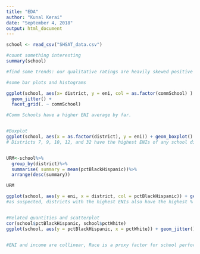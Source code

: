 ```yaml
---
title: "EDA"
author: "Kunal Kerai"
date: "September 4, 2018"
output: html_document
---
```


```r
school <- read_csv("SHSAT_data.csv")

#count something interesting
summary(school)

#find some trends: our qualitative ratings are heavily skewed positive and are in no way an indicator of how well a school performs.

#some bar plots and histograms

ggplot(school, aes(x= district, y = eni, col = as.factor(commSchool) ) ) +
  geom_jitter() + 
  facet_grid(. ~ commSchool)

#Comm Schools have a higher ENI average by far.


#Boxplot
ggplot(school, aes(x = as.factor(district), y = eni)) + geom_boxplot() +stat_smooth()
# Districts 7, 9, 10, 12, and 32 have the highest ENIs of any school districts.


URM<-school%>%
  group_by(district)%>%
  summarise( summary = mean(pctBlackHispanic))%>%
  arrange(desc(summary))

URM

ggplot(school, aes(y = eni, x = district, col = pctBlackHispanic)) + geom_jitter() +stat_smooth()
#as suspected, districts with the highest ENIs also have the highest % of underrepresented minority (URM) students.


#Related quantities and scatterplot
cor(school$pctBlackHispanic, school$pctWhite)
ggplot(school, aes(y = pctBlackHispanic, x = pctWhite)) + geom_jitter() + stat_smooth(method = "lm")


#ENI and income are collinear, Race is a proxy factor for school performance and ENI. They will be important in determining school performance.

```